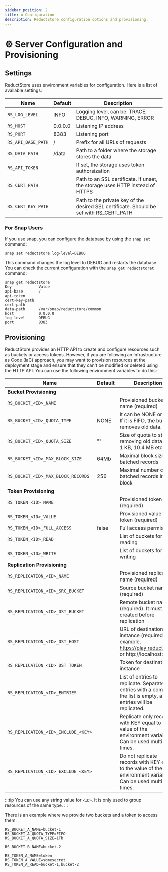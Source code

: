 ```yaml
---
sidebar_position: 2
title: ⚙ Configuration
description: ReductStore configuration options and provisioning.
---
```


<head>
  <link rel="canonical" href="https://www.reduct.store/docs/configuration" />
</head>

# ⚙ Server Configuration and Provisioning

## Settings

ReductStore uses environment variables for configuration. Here is a list of available settings:

| Name                | Default | Description                                                                               |
| ------------------- | ------- | ----------------------------------------------------------------------------------------- |
| `RS_LOG_LEVEL`      | INFO    | Logging level, can be: TRACE, DEBUG, INFO, WARNING, ERROR                                 |
| `RS_HOST`           | 0.0.0.0 | Listening IP address                                                                      |
| `RS_PORT`           | 8383    | Listening port                                                                            |
| `RS_API_BASE_PATH`  | /       | Prefix for all URLs of requests                                                           |
| `RS_DATA_PATH`      | /data   | Path to a folder where the storage stores the data                                        |
| `RS_API_TOKEN`      |         | If set, the storage uses token authorsization                                             |
| `RS_CERT_PATH`      |         | Path to an SSL certificate. If unset, the storage uses HTTP instead of HTTPS              |
| `RS_CERT_KEY_PATH`  |         | Path to the private key of the desired SSL certificate. Should be set with RS\_CERT\_PATH |

### For Snap Users

If you use snap, you can configure the database by using the `snap set` command:

```
snap set reductstore log-level=DEBUG
```

This command changes the log level to DEBUG and restarts the database. You can check the current configuration with the `snap get reductstoret` command:

```
snap get reductstore
Key            Value
api-base       /
api-token
cert-key-path
cert-path
data-path      /var/snap/reductstore/common
host           0.0.0.0
log-level      DEBUG
port           8383
```

## Provisioning

ReductStore provides an HTTP API to create and configure resources such as buckets or access tokens. However, if you are following an Infrastructure as Code (IaC) approach, you may want to provision resources at the deployment stage and ensure that they can't be modified or deleted using the HTTP API. You can use the following environment variables to do this:

| Name                                | Default | Description                                                                                                        |
|-------------------------------------|---------|--------------------------------------------------------------------------------------------------------------------|
| **Bucket Provisioning**             |         |                                                                                                                    |
| `RS_BUCKET_<ID>_NAME`               |         | Provisioned bucket name (required)                                                                                 |
| `RS_BUCKET_<ID>_QUOTA_TYPE`         | NONE    | It can be NONE or FIFO. If it is FIFO, the bucket removes old data.                                                |
| `RS_BUCKET_<ID>_QUOTA_SIZE`         | ""      | Size of quota to start removing old data e.g. 1 KB, 10.4 MB etc.                                                   |
| `RS_BUCKET_<ID>_MAX_BLOCK_SIZE`     | 64Mb    | Maximal block size for batched records                                                                             |
| `RS_BUCKET_<ID>_MAX_BLOCK_RECORDS`  | 256     | Maximal number of batched records in a block                                                                       |
| **Token Provisioning**              |         |                                                                                                                    |
| `RS_TOKEN_<ID>_NAME`                |         | Provisioned token name (required)                                                                                  |
| `RS_TOKEN_<ID>_VALUE`               |         | Provisioned value of token (required)                                                                              |
| `RS_TOKEN_<ID>_FULL_ACCESS`         | false   | Full access permission                                                                                             |
| `RS_TOKEN_<ID>_READ`                |         | List of buckets for reading                                                                                        |
| `RS_TOKEN_<ID>_WRITE`               |         | List of buckets for writing                                                                                        |
| **Replication Provisioning**        |         |                                                                                                                    |
| `RS_REPLICATION_<ID>_NAME`          |         | Provisioned replication name (required)                                                                            |
| `RS_REPLICATION_<ID>_SRC_BUCKET`    |         | Source bucket name (required)                                                                                      |
| `RS_REPLICATION_<ID>_DST_BUCKET`    |         | Remote bucket name (required). It must be created before replication                                               |
| `RS_REPLICATION_<ID>_DST_HOST`      |         | URL of destination instance (required). For example, https://play.reduct.store or http://localhost:8383            |
| `RS_REPLICATION_<ID>_DST_TOKEN`     |         | Token for destination instance                                                                                     |
| `RS_REPLICATION_<ID>_ENTRIES`       |         | List of entries to replicate. Separate entries with a comma. If the list is empty, all entries will be replicated. |
| `RS_REPLICATION_<ID>_INCLUDE_<KEY>` |         | Replicate only records with KEY equal to the value of the environment variable. Can be used multiple times.        |
| `RS_REPLICATION_<ID>_EXCLUDE_<KEY>` |         | Do not replicate records with KEY equal to the value of the environment variable. Can be used multiple times.      |

:::tip
You can use any string value for `<ID>`. It is only used to group resources of the same type.
:::



&#x20;There is an example where we provide two buckets and a token to access them:

```
RS_BUCKET_A_NAME=bucket-1
RS_BUCKET_A_QUOTA_TYPE=FIFO
RS_BUCKET_A_QUOTA_SIZE=1Tb

RS_BUCKET_B_NAME=bucket-2

RS_TOKEN_A_NAME=token
RS_TOKEN_A_VALUE=somesecret
RS_TOKEN_A_READ=bucket-1,bucket-2
```
